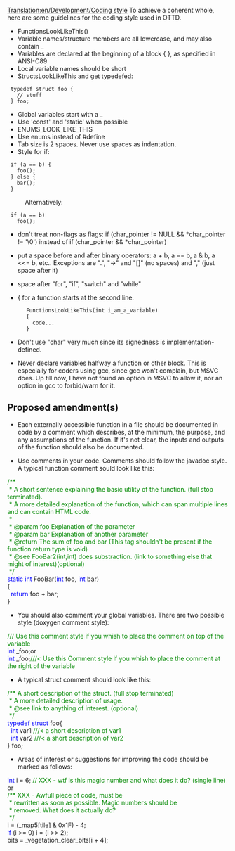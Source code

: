 [[Translation:en/Development/Coding style]]
To achieve a coherent whole, here are some guidelines for the coding style used in OTTD.

* FunctionsLookLikeThis()
* Variable names/structure members are all lowercase, and may also contain _
* Variables are declared at the beginning of a block { }, as specified in ANSI-C89
* Local variable names should be short
* StructsLookLikeThis and get typedefed:
<pre>
 typedef struct foo {
   // stuff
 } foo;
</pre>
* Global variables start with a _
* Use 'const' and 'static' when possible
* ENUMS_LOOK_LIKE_THIS
* Use enums instead of #define
* Tab size is 2 spaces. Never use spaces as indentation.
* Style for if:
<pre>
 if (a == b) {
   foo();
 } else {
   bar();
 }
</pre>
: Alternatively:
<pre>
 if (a == b)
   foo();
</pre>

* don't treat non-flags as flags: if (char_pointer != NULL && *char_pointer != '\0') instead of if (char_pointer && *char_pointer)

* put a space before and after binary operators: a + b, a == b, a & b, a <<= b, etc.. Exceptions are ".", "->" and "[]" (no spaces) and "," (just space after it)

* space after "for", "if", "switch" and "while"

* { for a function starts at the second line.
<pre>
      FunctionsLookLikeThis(int i_am_a_variable)
      {
        code...
      }
</pre>
* Don't use "char" very much since its signedness is implementation-defined.

* Never declare variables halfway a function or other block. This is especially for coders using gcc, since gcc won't complain, but MSVC does. Up till now, I have not found an option in MSVC to allow it, nor an option in gcc to forbid/warn for it.

==Proposed amendment(s)==
* Each externally accessible function in a file should be documented in code by a comment which describes, at the minimum, the purpose, and any assumptions of the function. If it's not clear, the inputs and outputs of the function should also be documented.

* Use comments in your code. Comments should follow the javadoc style. A typical function comment sould  look like this:
<box><font color="#008800">/** <br>
&nbsp;* A short sentence explaining the basic utility of the function. (full stop terminated).<br>
&nbsp;* A more detailed explanation of the function, which can span multiple lines and can contain HTML code.<br>
&nbsp;* <br>
&nbsp;* @param foo Explanation of the parameter<br>
&nbsp;* @param bar Explanation of another parameter<br>
&nbsp;* @return The sum of foo and bar (This tag shouldn't be present if the function return type is void)<br>
&nbsp;* @see FooBar2(int,int) does substraction. (link to something else that might of interest)(optional)<br>
&nbsp;*/</font><br><font color="#0000FF"> static int</font> FooBar(<font color="#0000FF">int</font> foo, <font color="#0000FF">int</font> bar)<br>
{<br>
&nbsp;&nbsp;<font color="#0000FF">return</font> foo + bar;<br>
}
</box>

* You should also comment your global variables. There are two possible style (doxygen comment style):
<box><font color="#008800">/// Use this comment style if you whish to place the comment on top of the variable</font><br>
<font color="#0000FF">int</font> _foo;</box>or<br>
<box><font color="#0000FF">int</font> _foo;<font color="#008800">///< Use this Comment style if you whish to place the comment at the right of the variable</font></box>

* A typical struct comment should look like this:
<box><font color="#008800">/** A short description of the struct. (full stop terminated)<br>
&nbsp;* A more detailed description of usage.<br>
&nbsp;* @see link to anything of interest. (optional)<br>
&nbsp;*/</font><br>
<font color="#0000FF">typedef struct</font> foo{<br>
&nbsp;&nbsp;<font color="#0000FF">int</font> var1 <font color="#008800">///< a short description of var1</font><br>
&nbsp;&nbsp;<font color="#0000FF">int</font> var2 <font color="#008800">///< a short description of var2</font><br>
} foo;</box>

* Areas of interest or suggestions for improving the code should be marked as follows:
<box>
<font color="#0000FF">int</font> i = 6; <font color="#008800">// XXX - wtf is this magic number and what does it do? (single line)</font> 
</box>
or<br>
<box>
<font color="#008800">/** XXX - Awfull piece of code, must be <br>
&nbsp;* rewritten as soon as possible. Magic numbers should be <br>
&nbsp;* removed. What does it actually do?<br>
&nbsp;*/</font><br>
i = (_map5[tile] & 0x1F) - 4;<br>
<font color="#0000FF">if</font> (i >= 0) i = (i >> 2);<br>
bits = _vegetation_clear_bits[i + 4];
</box>